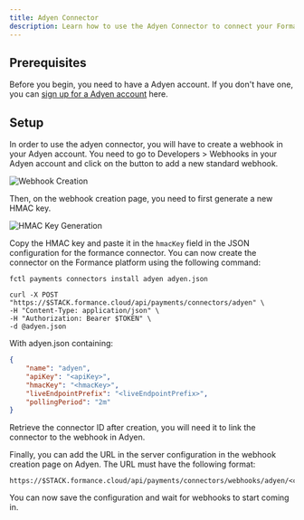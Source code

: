 ```yaml
---
title: Adyen Connector
description: Learn how to use the Adyen Connector to connect your Formance Stack with your Adyen account.
---
```


## Prerequisites

Before you begin, you need to have a Adyen account. If you don't have one, you can [sign up for a Adyen account](https://www.adyen.com/) here.

<ApiWarning/>

## Setup

In order to use the adyen connector, you will have to create a webhook in
your Adyen account. You need to go to Developers > Webhooks in your Adyen
account and click on the button to add a new standard webhook.

![Webhook Creation](./adyen_screenshot_1.png)

Then, on the webhook creation page, you need to first generate a new HMAC key.

![HMAC Key Generation](./adyen_screenshot_2.png)

Copy the HMAC key and paste it in the `hmacKey` field in the JSON configuration
for the formance connector. You can now create the connector on the Formance
platform using the following command:

<StackCmd>

```shell
fctl payments connectors install adyen adyen.json
```

```shell
curl -X POST "https://$STACK.formance.cloud/api/payments/connectors/adyen" \
-H "Content-Type: application/json" \
-H "Authorization: Bearer $TOKEN" \
-d @adyen.json
```

</StackCmd>

With adyen.json containing:

```json
{
    "name": "adyen",
    "apiKey": "<apiKey>",
    "hmacKey": "<hmacKey>",
    "liveEndpointPrefix": "<liveEndpointPrefix>",
    "pollingPeriod": "2m"
}
```

Retrieve the connector ID after creation, you will need it to link the connector
to the webhook in Adyen.

Finally, you can add the URL in the server configuration in the webhook creation
page on Adyen. The URL must have the following format:

```
https://$STACK.formance.cloud/api/payments/connectors/webhooks/adyen/<connectorID>/
```

You can now save the configuration and wait for webhooks to start coming in.